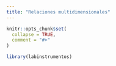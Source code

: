 ```yaml
---
title: "Relaciones multidimensionales"
---
```


```r
knitr::opts_chunk$set(
  collapse = TRUE,
  comment = "#>"
)
```

```r
library(labinstrumentos)
```
